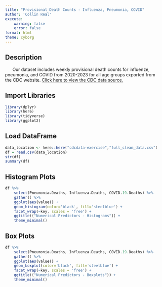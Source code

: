```yaml
---
title: "Provisional Death Counts - Influenza, Pneumonia, COVID"
author: 'Collin Real'
execute: 
    warning: false
    error: false
format: html
theme: cyborg
---
```

## Description
&nbsp;&nbsp;&nbsp;&nbsp;&nbsp; Our dataset includes weekly provisional death counts for influenze, pneumonia, and COVID from 2020-2023 for all age groups exported from the CDC website. [Click here to view the CDC data source.](https://data.cdc.gov/NCHS/Provisional-Death-Counts-for-Influenza-Pneumonia-a/ynw2-4viq/about_data)

<!-- ## Import Libraries & Set Configurations (Python)
```python
import pandas as pd
pd.set_option('display.max_columns', None)
```

## Load and Filter DataFrame Columns, Export to CSV 
```python
df = pd.read_csv('provisional_death_counts_influenza_pneumonia_covid.csv') # Load Dataframe
df = df[['Start Week', 'End Week', 'MMWRyear', 'MMWRweek', 'Jurisdiction', 'Age Group', 'COVID-19 Deaths', 'Pneumonia Deaths', 'Influenza Deaths']]
df = df.loc[df['Jurisdiction'] == 'United States']
# df
df.to_csv('full_clean_data.csv', index=False)
``` 
-->

## Import Libraries
```r
library(dplyr)
library(here)
library(tidyverse)
library(ggplot2)
```

## Load DataFrame
```r
data_location <- here::here("cdcdata-exercise","full_clean_data.csv")
df = read.csv(data_location)
str(df)
summary(df)
```

## Histogram Plots
```r
df %>%
    select(Pneumonia.Deaths, Influenza.Deaths, COVID.19.Deaths) %>%
    gather() %>%
    ggplot(aes(value)) +
    geom_histogram(color='black', fill='steelblue') +
    facet_wrap(~key, scales = 'free') +
    ggtitle(("Numerical Predictors - Histograms")) + 
    theme_minimal()
```

## Box Plots
```r
df %>%
    select(Pneumonia.Deaths, Influenza.Deaths, COVID.19.Deaths) %>%
    gather() %>%
    ggplot(aes(value)) +
    geom_boxplot(color='black', fill='steelblue') +
    facet_wrap(~key, scales = 'free') +
    ggtitle(("Numerical Predictors - Boxplots")) + 
    theme_minimal()
```